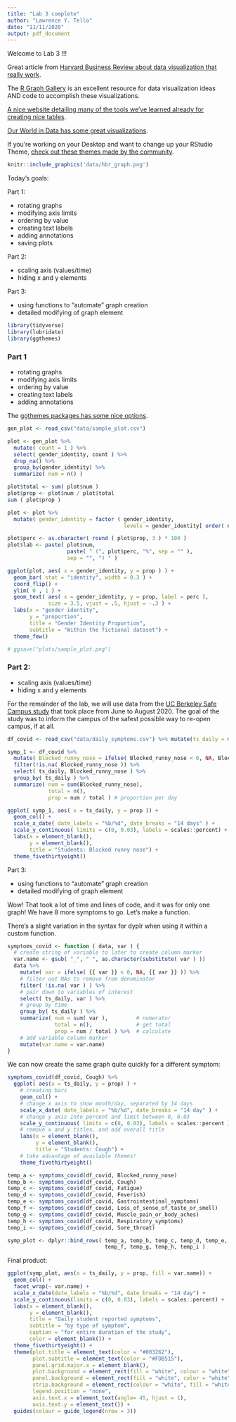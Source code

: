 ```yaml
---
title: "Lab 3 complete"
author: "Lawrence Y. Tello"
date: "11/11/2020"
output: pdf_document
---
```


Welcome to Lab 3 !!!

Great article from [Harvard Business Review about data visualization that really work](https://hbr.org/2016/06/visualizations-that-really-work).

The [R Graph Gallery](https://www.r-graph-gallery.com/index.html) is an excellent resource for data visualization ideas AND code to accomplish these visualizations.

[A nice website detailing many of the tools we've learned already for creating nice tables](https://rfortherestofus.com/2019/11/how-to-make-beautiful-tables-in-r/).

[Our World in Data has some great visualizations](https://ourworldindata.org/).

If you're working on your Desktop and want to change up your RStudio Theme, [check out these themes made by the community](https://tmtheme-editor.herokuapp.com/#!/editor/theme/Monokai).

```r
knitr::include_graphics('data/hbr_graph.png')
```

\newpage 

Today's goals:

Part 1:

* rotating graphs
* modifying axis limits
* ordering by value 
* creating text labels 
* adding annotations
* saving plots

Part 2:

* scaling axis (values/time)
* hiding x and y elements

Part 3:

* using functions to "automate" graph creation
* detailed modifying of graph element

\newpage 

```r
library(tidyverse)
library(lubridate)
library(ggthemes)
```

### Part 1

* rotating graphs
* modifying axis limits
* ordering by value 
* creating text labels 
* adding annotations

The [ggthemes packages has some nice options](https://yutannihilation.github.io/allYourFigureAreBelongToUs/ggthemes/).

```r
gen_plot <- read_csv("data/sample_plot.csv")

plot <- gen_plot %>%
  mutate( count = 1 ) %>% 
  select( gender_identity, count ) %>%
  drop_na() %>%
  group_by(gender_identity) %>%
  summarize( num = n() ) 

plot$total <- sum( plot$num )
plot$prop <- plot$num / plot$total
sum ( plot$prop ) 

plot <- plot %>%
  mutate( gender_identity = factor ( gender_identity, 
                                     levels = gender_identity[ order( num ) ] ))

plot$perc <- as.character( round ( plot$prop, 3 ) * 100 )
plot$lab <- paste( plot$num,
                   paste( " (", plot$perc, "%", sep = "" ),
                   sep = "", ") " )

ggplot(plot, aes( x = gender_identity, y = prop ) ) + 
  geom_bar( stat = "identity", width = 0.3 ) +
  coord_flip() +
  ylim( 0 , 1 ) +
  geom_text( aes( x = gender_identity, y = prop, label = perc ),
             size = 3.5, vjust = .5, hjust = -.3 ) +
  labs(x = "gender identity", 
       y = "proportion",
       title = "Gender Identity Proportion",
       subtitle = "Within the fictional dataset") +
  theme_few()

# ggsave("plots/sample_plot.png")
```

\newpage

### Part 2:

* scaling axis (values/time)
* hiding x and y elements

For the remainder of the lab, we will use data from the [UC Berkeley Safe Campus study](https://publichealth.berkeley.edu/covid-19/safe-campus-initiative/charts-and-graphs/) that took place from June to August 2020. The goal of the study was to inform the campus of the safest possible way to re-open campus, if at all. 

```r
df_covid <- read_csv("data/daily_symptoms.csv") %>% mutate(ts_daily = mdy(ts_daily))

symp_1 <- df_covid %>%
  mutate( Blocked_runny_nose = ifelse( Blocked_runny_nose < 0, NA, Blocked_runny_nose )) %>%
  filter(!is.na( Blocked_runny_nose )) %>%
  select( ts_daily, Blocked_runny_nose ) %>%
  group_by( ts_daily ) %>%
  summarize( num = sum(Blocked_runny_nose),
             total = n(),
             prop = num / total ) # proportion per day

ggplot( symp_1, aes( x = ts_daily, y = prop )) +
  geom_col() + 
  scale_x_date( date_labels = "%b/%d", date_breaks = "14 days" ) +
  scale_y_continuous( limits = c(0, 0.03), labels = scales::percent) +
  labs(x = element_blank(),
       y = element_blank(),
       title = "Students: Blocked runny nose") +
  theme_fivethirtyeight()
```

\newpage

Part 3:

* using functions to "automate" graph creation
* detailed modifying of graph element

Wow! That took a lot of time and lines of code, and it was for only one graph! We have 8 more symptoms to go. Let's make a function.

There's a slight variation in the syntax for dyplr when using it within a custom function.

```r
symptoms_covid <- function ( data, var ) {
  # create string of variable to later to create column marker
  var.name <- gsub( "_", " ", as.character(substitute( var ) ))
  data %>%
    mutate( var = ifelse( {{ var }} < 0, NA, {{ var }} )) %>%
    # filter out NAs to remove from denominator
    filter( !is.na( var ) ) %>%
    # pair down to variables of interest
    select( ts_daily, var ) %>%
    # group by time
    group_by( ts_daily ) %>%
    summarize( num = sum( var ),         # numerator
               total = n(),              # get total
               prop = num / total ) %>%  # calculate
    # add variable column marker
    mutate(var.name = var.name)
}
```

We can now create the same graph quite quickly for a different symptom:

```r
symptoms_covid(df_covid, Cough) %>%
  ggplot( aes(x = ts_daily, y = prop) ) +
    # creating bars
    geom_col() +
    # change x axis to show month/day, separated by 14 days
    scale_x_date( date_labels = "%b/%d", date_breaks = "14 day" ) +
    # change y axis into percent and limit between 0, 0.03
    scale_y_continuous( limits = c(0, 0.03), labels = scales::percent ) +
    # remove x and y titles, and add overall title
    labs(x = element_blank(),
         y = element_blank(),
         title = "Students: Cough") +
    # take advantage of available themes!
    theme_fivethirtyeight()

```

\newpage

```r
temp_a <- symptoms_covid(df_covid, Blocked_runny_nose)
temp_b <- symptoms_covid(df_covid, Cough)
temp_c <- symptoms_covid(df_covid, Fatigue)
temp_d <- symptoms_covid(df_covid, Feverish)
temp_e <- symptoms_covid(df_covid, Gastrointestinal_symptoms)
temp_f <- symptoms_covid(df_covid, Loss_of_sense_of_taste_or_smell)
temp_g <- symptoms_covid(df_covid, Muscle_pain_or_body_aches)
temp_h <- symptoms_covid(df_covid, Respiratory_symptoms)
temp_i <- symptoms_covid(df_covid, Sore_throat)

symp_plot <- dplyr::bind_rows( temp_a, temp_b, temp_c, temp_d, temp_e,
                               temp_f, temp_g, temp_h, temp_i )
```

\newpage

Final product:

```r
ggplot(symp_plot, aes(x = ts_daily, y = prop, fill = var.name)) +
  geom_col() +
  facet_wrap(~ var.name) +
  scale_x_date(date_labels = "%b/%d", date_breaks = "14 day") +
  scale_y_continuous(limits = c(0, 0.03), labels = scales::percent) +
  labs(x = element_blank(), 
       y = element_blank(), 
       title = "Daily student reported symptoms",
       subtitle = "by type of symptom",
       caption = "for entire duration of the study",
       color = element_blank()) +
  theme_fivethirtyeight() +
  theme(plot.title = element_text(color = "#003262"),
        plot.subtitle = element_text(color = "#FDB515"),
        panel.grid.major.x = element_blank(),
        plot.background = element_rect(fill = "white", colour = "white"),
        panel.background = element_rect(fill = "white", color = "white"),
        strip.background = element_rect(colour = "white", fill = "white"),
        legend.position = "none",
        axis.text.x = element_text(angle= 45, hjust = 1),
        axis.text.y = element_text()) +
  guides(colour = guide_legend(nrow = 3)) 
```
